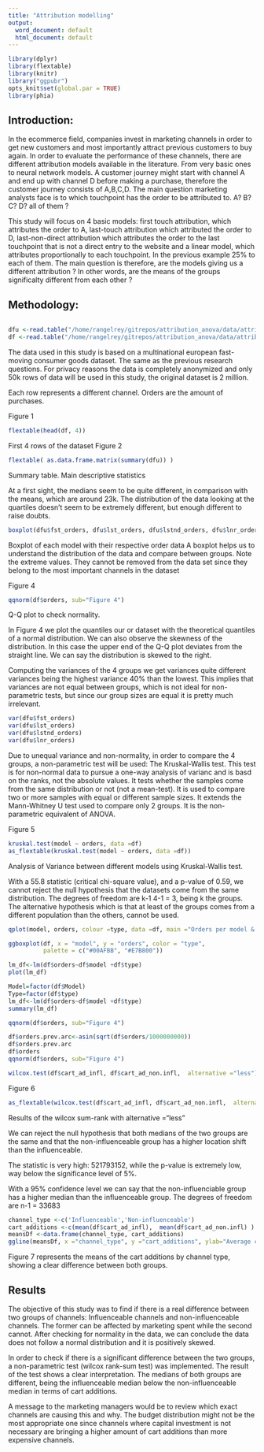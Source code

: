 ```yaml
---
title: "Attribution modelling"
output:
  word_document: default
  html_document: default
---
```


```r
library(dplyr) 
library(flextable)
library(knitr)
library("ggpubr")
opts_knit$set(global.par = TRUE)
library(phia)
```

## 


## Introduction: 

In the ecommerce field, companies invest in marketing channels in order to get new customers and most importantly attract previous customers to buy again. In order to evaluate the performance of these channels, there are different attribution models available in the literature. From very basic ones to neural network models. 
A customer journey might start with channel A and end up with channel D before making a purchase, therefore the customer journey consists of A,B,C,D.
The main question marketing analysts face is to which touchpoint has the order to be attributed to. A? B? C? D? all of them ?

This study will focus on 4 basic models: first touch attribution, which attributes the order to A, last-touch attribution which attributed the order to D, last-non-direct attribution which attributes the order to the last touchpoint that is not a direct entry to the website and a linear model, which attributes proportionally to each touchpoint. In the previous example 25% to each of them.
The main question is therefore, are the models giving us a different attribution ? In other words, are the means of the groups significalty different from each other ?

## Methodology:

```r
```

```r
dfu <-read.table("/home/rangelrey/gitrepos/attribution_anova/data/attrib_anova_unf.csv", header=TRUE,     sep=",")
df <-read.table("/home/rangelrey/gitrepos/attribution_anova/data/attrib_anova.csv", header=TRUE,     sep=",")
```
The data used in this study is based on a multinational european fast-moving consumer goods dataset. The same as the previous research questions. For privacy reasons the data is completely anonymized and only 50k rows of data will be used in this study, the original dataset is 2 million.

Each row represents a different channel. Orders are the amount of purchases.

Figure 1
```r
flextable(head(df, 4))
```
First 4 rows of the dataset
Figure 2
```r
flextable( as.data.frame.matrix(summary(dfu)) )
```
Summary table. Main descriptive statistics

At a first sight, the medians seem to be quite different, in comparison with the means, which are around 23k. 
The distribution of the data looking at the quartiles doesn't seem to be extremely different, but enough different to raise doubts.

```r
boxplot(dfu$fst_orders, dfu$lst_orders, dfu$lstnd_orders, dfu$lnr_orders, names=c("First T. Attrib","Last T. Attrib","Last ND T. Attrib","Linear T. Attrib"), data=df, main ="Number of orders", xlab="Attribution Model", ylab="Orders", sub="Figure 3")
```
Boxplot of each model with their respective order data
A boxplot helps us to understand the distribution of the data and compare between groups.
Note the extreme values. They cannot be removed from the data set since they belong to the most important channels in the dataset



Figure 4
```r
qqnorm(df$orders, sub="Figure 4")
```
Q-Q plot to check normality.

In Figure 4 we plot the quantiles our or dataset with the theoretical quantiles of a normal distribution. We can also observe the skewness of the distribution. In this case the upper end of the Q-Q plot deviates from the straight line. We can say the distribution is skewed to the right.

Computing the variances of the 4 groups we get variances quite different variances being the highest variance 40% than the lowest. This implies that variances are not equal between groups, which is not ideal for non-parametric tests, but since our group sizes are equal it is pretty much irrelevant.

```r
var(dfu$fst_orders)
var(dfu$lst_orders)
var(dfu$lstnd_orders)
var(dfu$lnr_orders)
```


Due to unequal variance and non-normality, in order to compare the 4 groups, a non-parametric test will be used: The Kruskal-Wallis test. This test is for non-normal data to pursue a one-way analysis of varianc and is basd on the ranks, not the absolute values. It tests whether the samples come from the same distribution or not (not a mean-test). It is used to compare two or more samples with equal or different sample sizes. It extends the Mann-Whitney U test used to compare only 2 groups. 
It is the non-parametric equivalent of ANOVA.

Figure 5

```r
kruskal.test(model ~ orders, data =df)
as_flextable(kruskal.test(model ~ orders, data =df))
```
Analysis of Variance between different models using Kruskal-Wallis test.

With a 55.8 statistic (critical chi-square value), and a p-value of 0.59, we cannot reject the null hypothesis that the datasets come from the same distribution. 
The degrees of freedom are k-1 4-1 = 3, being k the groups. 
The alternative hypothesis which is that at least of the groups comes from a different population than the others, cannot be used.


```r
qplot(model, orders, colour =type, data =df, main ="Orders per model & channel type-Figure 6", xlab="Model", ylab="Orders")
```

```r
ggboxplot(df, x = "model", y = "orders", color = "type",
          palette = c("#00AFBB", "#E7B800"))
```

```r
lm_df<-lm(df$orders~df$model +df$type)
plot(lm_df)


```


```r
Model=factor(df$Model)
Type=factor(df$type)
lm_df<-lm(df$orders~df$model +df$type)
summary(lm_df)


```




```r
qqnorm(df$orders, sub="Figure 4")
```
```r
df$orders.prev.arc<-asin(sqrt(df$orders/1000000000))
df$orders.prev.arc
df$orders
qqnorm(df$orders, sub="Figure 4")
```

```r
wilcox.test(df$cart_ad_infl, df$cart_ad_non.infl,  alternative ="less")
```
Figure 6
```r
as_flextable(wilcox.test(df$cart_ad_infl, df$cart_ad_non.infl,  alternative ="less"))
```
Results of the wilcox sum-rank with alternative ="less"

We can reject the null hypothesis that both medians of the two groups are the same and that the non-influenceable group has a higher location shift than the influenceable.

The statistic is very high: 521793152, while the p-value is extremely low, way below the significance level of 5%. 

With a 95% confidence level we can say that the non-influenciable group has a higher median than the influenceable group.
The degrees of freedom are n-1 = 33683


```r
channel_type <-c('Influenceable','Non-influenceable')
cart_additions <-c(mean(df$cart_ad_infl),  mean(df$cart_ad_non.infl) )
meansDf <-data.frame(channel_type, cart_additions)
ggline(meansDf, x ="channel_type", y ="cart_additions", ylab="Average cart additions", color="red", point.color =("blue"), main="Average cart additions by channel type (Figure 7)")
```
Figure 7 represents the means of the cart additions by channel type, showing a clear difference between both groups.


## Results

The objective of this study was to find if there is a real difference between two groups of channels: Influenceable channels and non-influenceable channels. The former can be affected by marketing spent while the second cannot.
After checking for normality in the data, we can conclude the data does not follow a normal distribution and it is positively skewed.

In order to check if there is a significant difference between the two groups, a non-parametric test (wilcox rank-sum test) was implemented. 
The result of the test shows a clear interpretation. The medians of both groups are different, being the influenceable median below the non-influenceable median in terms of cart additions.

A message to the marketing managers would be to review which exact channels are causing this and why. The budget distribution might not be the most appropriate one since channels where capital investment is not necessary are bringing a higher amount of cart additions than more expensive channels.



